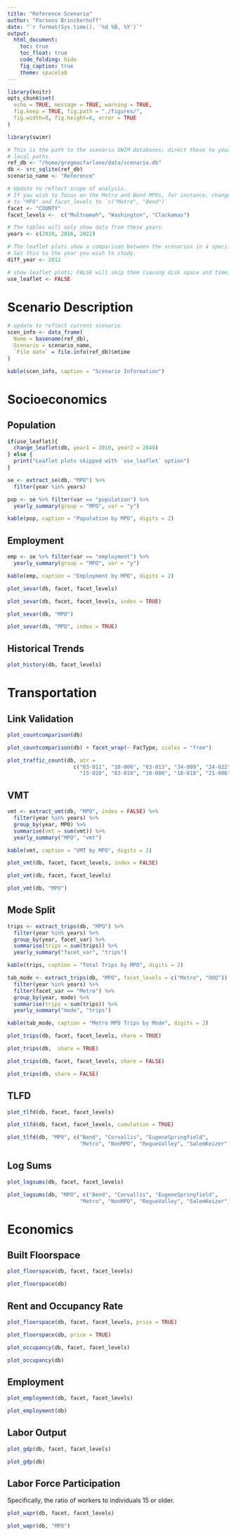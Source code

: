 ```yaml
---
title: "Reference Scenario"
author: "Parsons Brinckerhoff"
date: "`r format(Sys.time(), '%d %B, %Y')`"
output: 
  html_document:
    toc: true
    toc_float: true
    code_folding: hide
    fig_caption: true
    theme: spacelab
---
```


```r
library(knitr)
opts_chunk$set(
  echo = TRUE, message = TRUE, warning = TRUE,
  fig.keep = TRUE, fig.path = "./figures/",
  fig.width=8, fig.height=6, error = TRUE
)

library(swimr)
```

```r
# This is the path to the scenario SWIM databases; direct these to your
# local paths.
ref_db <- "/home/gregmacfarlane/data/scenario.db"
db <- src_sqlite(ref_db)
scenario_name <- "Reference"

# Update to reflect scope of analysis.
# If you wish to focus on the Metro and Bend MPOs, for instance, change `facet`
# to "MPO" and facet_levels to `c("Metro", "Bend")`
facet <- "COUNTY" 
facet_levels <-  c("Multnomah", "Washington", "Clackamas")

# The tables will only show data from these years.
years <- c(2010, 2016, 2022)

# The leaflet plots show a comparison between the scenarios in a specific year.
# Set this to the year you wish to study.
diff_year <- 2012 

# show leaflet plots; FALSE will skip them (saving disk space and time)
use_leaflet <- FALSE
```



# Scenario Description 


```r
# update to reflect current scenario
scen_info <- data_frame(
  Name = basename(ref_db),
  Scenario = scenario_name,
  `File date` = file.info(ref_db)$mtime
)

kable(scen_info, caption = "Scenario Information")
```

# Socioeconomics {.tabset}

## Population 

```r
if(use_leaflet){
  change_leaflet(db, year1 = 2010, year2 = 2040)
} else {
  print("Leaflet plots skipped with `use_leaflet` option")
}
```

```r
se <- extract_se(db, "MPO") %>%
  filter(year %in% years)
```

```r
pop <- se %>% filter(var == "population") %>%
  yearly_summary(group = "MPO", var = "y")

kable(pop, caption = "Population by MPO", digits = 2)
```


## Employment
```r
emp <- se %>% filter(var == "employment") %>%
  yearly_summary(group = "MPO", var = "y")

kable(emp, caption = "Employment by MPO", digits = 2)
```


```r
plot_sevar(db, facet, facet_levels)
```

```r
plot_sevar(db, facet, facet_levels, index = TRUE)
```

```r
plot_sevar(db, "MPO")
```

```r
plot_sevar(db, "MPO", index = TRUE)
```

## Historical Trends
```r
plot_history(db, facet_levels)
```


# Transportation {.tabset}

## Link Validation
```r
plot_countcomparison(db)
```

```r
plot_countcomparison(db) + facet_wrap(~ FacType, scales = "free")
```

```r
plot_traffic_count(db, atr = 
                     c("03-011", "10-006", "03-013", "34-009", "24-022", 
                       "15-020", "03-018", "10-008", "18-018", "21-006"))
```


## VMT

```r
vmt <- extract_vmt(db, "MPO", index = FALSE) %>%
  filter(year %in% years) %>%
  group_by(year, MPO) %>%
  summarise(vmt = sum(vmt)) %>%
  yearly_summary("MPO", "vmt")

kable(vmt, caption = "VMT by MPO", digits = 2)
```


```r
plot_vmt(db, facet, facet_levels, index = FALSE)
```

```r
plot_vmt(db, facet, facet_levels)
```

```r
plot_vmt(db, "MPO")
```



## Mode Split
```r
trips <- extract_trips(db, "MPO") %>%
  filter(year %in% years) %>%
  group_by(year, facet_var) %>%
  summarise(trips = sum(trips)) %>%
  yearly_summary("facet_var", "trips")

kable(trips, caption = "Total Trips by MPO", digits = 2)
```

```r
tab_mode <- extract_trips(db, "MPO", facet_levels = c("Metro", "OOO")) %>%
  filter(year %in% years) %>%
  filter(facet_var == "Metro") %>%
  group_by(year, mode) %>%
  summarise(trips = sum(trips)) %>%
  yearly_summary("mode", "trips")

kable(tab_mode, caption = "Metro MPO Trips by Mode", digits = 2)
```

```r
plot_trips(db, facet, facet_levels, share = TRUE)
```

```r
plot_trips(db,  share = TRUE)
```

```r
plot_trips(db, facet, facet_levels, share = FALSE)
```

```r
plot_trips(db, share = FALSE)
```



## TLFD

```r
plot_tlfd(db, facet, facet_levels)
```

```r
plot_tlfd(db, facet, facet_levels, cumulative = TRUE)
```

```r
plot_tlfd(db, "MPO", c("Bend", "Corvallis", "EugeneSpringfield",
                       "Metro", "NonMPO", "RogueValley", "SalemKeizer"))
```

## Log Sums
```r
plot_logsums(db, facet, facet_levels)
```

```r
plot_logsums(db, "MPO", c("Bend", "Corvallis", "EugeneSpringfield",
                       "Metro", "NonMPO", "RogueValley", "SalemKeizer"))
```


# Economics{.tabset}

## Built Floorspace
```r
plot_floorspace(db, facet, facet_levels)
```

```r
plot_floorspace(db)
```

## Rent and Occupancy Rate
```r
plot_floorspace(db, facet, facet_levels, price = TRUE)
```

```r
plot_floorspace(db, price = TRUE)
```

```r
plot_occupancy(db, facet, facet_levels)
```

```r
plot_occupancy(db)
```


## Employment

```r
plot_employment(db, facet, facet_levels)
```

```r
plot_employment(db)
```

## Labor Output

```r
plot_gdp(db, facet, facet_levels)
```

```r
plot_gdp(db)
```

## Labor Force Participation

Specifically, the ratio of workers to individuals 15 or older.

```r
plot_wapr(db, facet, facet_levels)
```

```r
plot_wapr(db, "MPO")
```
